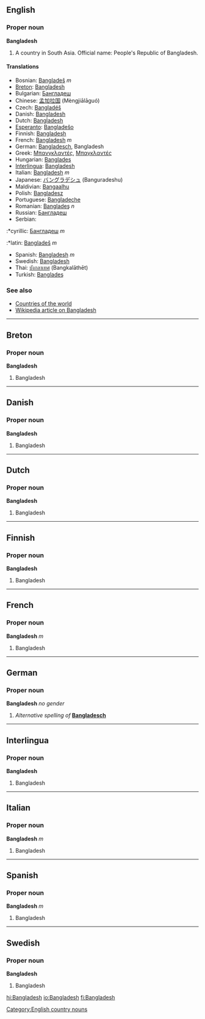 ==English==
===Proper noun===
'''Bangladesh'''

#A country in South Asia. Official name: People's Republic of Bangladesh.

====Translations====
*Bosnian: [[Bangladeš]] ''m''
*[[Breton]]: [[Bangladesh]]
*Bulgarian: [[Бангладеш]]
*Chinese: [[孟加拉国]] (Mèngjiālāguó)
*Czech: [[Bangladéš]]
*Danish: [[Bangladesh]]
*Dutch: [[Bangladesh]]
*[[Esperanto]]: [[Bangladeŝo]]
*Finnish: [[Bangladesh]]
*French: [[Bangladesh]] ''m''
*German: [[Bangladesch]], Bangladesh
*Greek: [[Μπανγκλαντές]], [[Μπαγκλαντές]]
*Hungarian: [[Banglades]]
*[[Interlingua]]: [[Bangladesh]]
*Italian: [[Bangladesh]] ''m''
*Japanese: [[バングラデシュ]] (Banguradeshu)
*Maldivian: [[Bangaalhu]]
*Polish: [[Bangladesz]]
*Portuguese: [[Bangladeche]]
*Romanian: [[Banglade&#351;#Romanian|Banglade&#351;]] ''n''
*Russian: [[Бангладеш]]
*Serbian:
:*cyrillic: [[Бангладеш]] ''m''
:*latin: [[Bangladeš]] ''m''
*Spanish: [[Bangladesh]] ''m''
*Swedish: [[Bangladesh]]
*Thai: [[บังกลาเทศ]] (Bangkalāthēt)
*Turkish: [[Banglade&#351;#Turkish|Banglade&#351;]]

===See also===
*[[Countries of the world]]
*[[w:Bangladesh|Wikipedia article on Bangladesh]]

----
==Breton==
===Proper noun===
'''Bangladesh'''

#Bangladesh

----
==Danish==
===Proper noun===
'''Bangladesh'''

#Bangladesh

----
==Dutch==
===Proper noun===
'''Bangladesh'''

#Bangladesh

----
==Finnish==
===Proper noun===
'''Bangladesh'''

#Bangladesh

----
==French==
===Proper noun===
'''Bangladesh''' ''m''

#Bangladesh

----
==German==
===Proper noun===
'''Bangladesh''' ''no gender''

#''Alternative spelling of'' '''[[Bangladesch]]'''

----
==Interlingua==
===Proper noun===
'''Bangladesh'''

#Bangladesh

----
==Italian==
===Proper noun===
'''Bangladesh''' ''m''

#Bangladesh

----
==Spanish==
===Proper noun===
'''Bangladesh''' ''m''

#Bangladesh

----
==Swedish==
===Proper noun===
'''Bangladesh'''

#Bangladesh

[[Category:English country nouns]]

[[hi:Bangladesh]]
[[io:Bangladesh]]
[[fi:Bangladesh]]